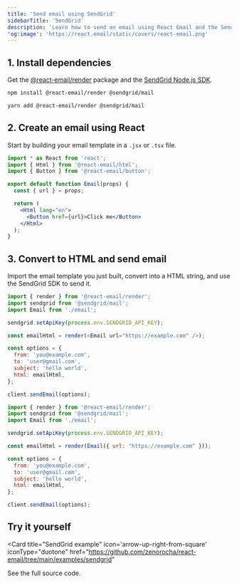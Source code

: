 ```yaml
---
title: 'Send email using SendGrid'
sidebarTitle: 'SendGrid'
description: 'Learn how to send an email using React Email and the SendGrid Node.js SDK.'
'og:image': 'https://react.email/static/covers/react-email.png'
---
```


## 1. Install dependencies

Get the [@react-email/render](https://www.npmjs.com/package/@react-email/render) package and the [SendGrid Node.js SDK](https://www.npmjs.com/package/@sendgrid/mail).

<CodeGroup>

```sh npm
npm install @react-email/render @sendgrid/mail
```

```sh yarn
yarn add @react-email/render @sendgrid/mail
```

</CodeGroup>

## 2. Create an email using React

Start by building your email template in a `.jsx` or `.tsx` file.

```jsx email.jsx
import * as React from 'react';
import { Html } from '@react-email/html';
import { Button } from '@react-email/button';

export default function Email(props) {
  const { url } = props;

  return (
    <Html lang="en">
      <Button href={url}>Click me</Button>
    </Html>
  );
}
```

## 3. Convert to HTML and send email

Import the email template you just built, convert into a HTML string, and use the SendGrid SDK to send it.

<CodeGroup>

```js React
import { render } from '@react-email/render';
import sendgrid from '@sendgrid/mail';
import Email from './email';

sendgrid.setApiKey(process.env.SENDGRID_API_KEY);

const emailHtml = render(<Email url="https://example.com" />);

const options = {
  from: 'you@example.com',
  to: 'user@gmail.com',
  subject: 'hello world',
  html: emailHtml,
};

client.sendEmail(options);
```

```js NodeJS
import { render } from '@react-email/render';
import sendgrid from '@sendgrid/mail';
import Email from './email';

sendgrid.setApiKey(process.env.SENDGRID_API_KEY);

const emailHtml = render(Email({ url: "https://example.com" }));

const options = {
  from: 'you@example.com',
  to: 'user@gmail.com',
  subject: 'hello world',
  html: emailHtml,
};

client.sendEmail(options);
```

</CodeGroup>

## Try it yourself

<Card
  title="SendGrid example"
  icon='arrow-up-right-from-square'
  iconType="duotone"
  href="https://github.com/zenorocha/react-email/tree/main/examples/sendgrid"
>
  See the full source code.
</Card>
